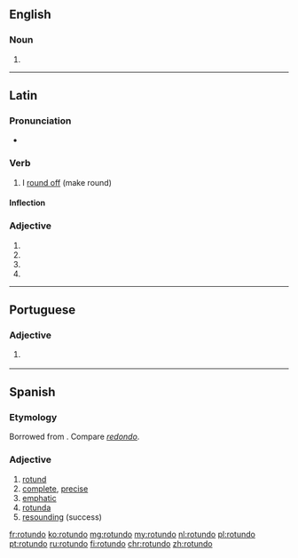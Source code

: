 ==English==

===Noun===
{{en-noun|?}}

# {{alternative form of|rotunda|lang=en}}

{{Webster 1913}}

----

==Latin==

===Pronunciation===
* {{la-IPA|rotundō}}

===Verb===
{{la-verb|rotundō|rotundāre|rotundāvī|rotundātum|conj=1}}

# I [[round off]] (make round)

====Inflection====
{{la-conj-1st|rotund|rotundāv|rotundāt}}

===Adjective===
{{la-adj-form|rotundō}}

# {{inflection of|rotundus||dat|m|s|lang=la}}
# {{inflection of|rotundus||dat|n|s|lang=la}}
# {{inflection of|rotundus||abl|m|s|lang=la}}
# {{inflection of|rotundus||abl|n|p|lang=la}}

----

==Portuguese==

===Adjective===
{{pt-adj|rotund|o}}

# {{l|en|rotund}} {{gloss|roughly spherical in shape}}

----

==Spanish==

===Etymology===
Borrowed from {{etyl|la|es}} {{m|la|rotundus||round}}. Compare ''[[redondo]]''.

===Adjective===
{{es-adj|f=rotunda}}

# [[rotund]]
# [[complete]], [[precise]]
# [[emphatic]]
# [[rotunda]]
# [[resounding]] (success)

[[fr:rotundo]]
[[ko:rotundo]]
[[mg:rotundo]]
[[my:rotundo]]
[[nl:rotundo]]
[[pl:rotundo]]
[[pt:rotundo]]
[[ru:rotundo]]
[[fi:rotundo]]
[[chr:rotundo]]
[[zh:rotundo]]